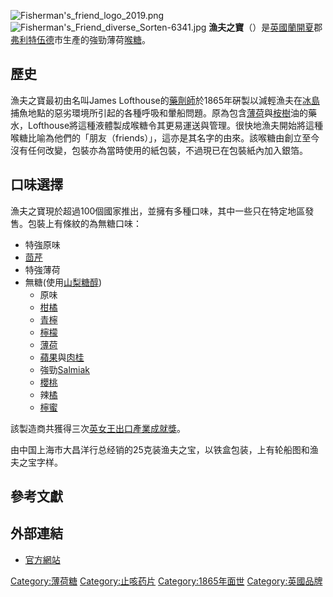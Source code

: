 {{Onesource |time=2011-10-28T08:41:39+00:00 }} 
{{Refimprove |time=2011-10-28T08:41:39+00:00 }}
[[File:Fisherman's_friend_logo_2019.png|thumbnail]]
[[File:Fisherman's_Friend_diverse_Sorten-6341.jpg|thumb]]
'''漁夫之寶'''（{{lang-en|Fisherman's Friend}}）是[[英國|英國]][[蘭開夏|蘭開夏]]郡[[弗利特伍德|弗利特伍德]]市生產的強勁薄荷[[喉片|喉糖]]。

==歷史==
漁夫之寶最初由名叫James Lofthouse的[[藥劑師|藥劑師]]於1865年硏製以減輕漁夫在[[冰島|冰島]]捕魚地點的惡劣環境所引起的各種呼吸和暈船問題。原為包含[[薄荷|薄荷]]與[[桉樹|桉樹]]油的藥水，Lofthouse將這種液體製成喉糖令其更易運送與管理。很快地漁夫開始將這種喉糖比喻為他們的「朋友（friends）」，這亦是其名字的由來。該喉糖由創立至今沒有任何改變，包裝亦為當時使用的紙包裝，不過現已在包裝紙內加入銀箔。

==口味選擇==
漁夫之寶現於超過100個國家推出，並擁有多種口味，其中一些只在特定地區發售。包裝上有條紋的為無糖口味：
*特強原味
*[[茴芹|茴芹]]
*特強薄荷
*無糖(使用[[山梨糖醇|山梨糖醇]])
**原味
**[[柑橘|柑橘]]
**[[青檸|青檸]]
**[[檸檬|檸檬]]
**[[薄荷|薄荷]]
**[[蘋果|蘋果]]與[[肉桂|肉桂]]
**強勁[[Salmiakki|Salmiak]]
**[[櫻桃|櫻桃]]
**辣[[橘|橘]]
**[[檸蜜|檸蜜]]

該製造商共獲得三次[[英女王企業獎|英女王出口產業成就獎]]。 

由中国上海市大昌洋行总经销的25克装渔夫之宝，以铁盒包装，上有轮船图和渔夫之宝字样。

==參考文獻==
{{Reflist}}

==外部連結==
*[http://www.fishermansfriend.com 官方網站] {{Wayback|url=http://www.fishermansfriend.com/ |date=20120207125125 }}

[[Category:薄荷糖|Category:薄荷糖]]
[[Category:止咳药片|Category:止咳药片]]
[[Category:1865年面世|Category:1865年面世]]
[[Category:英國品牌|Category:英國品牌]]